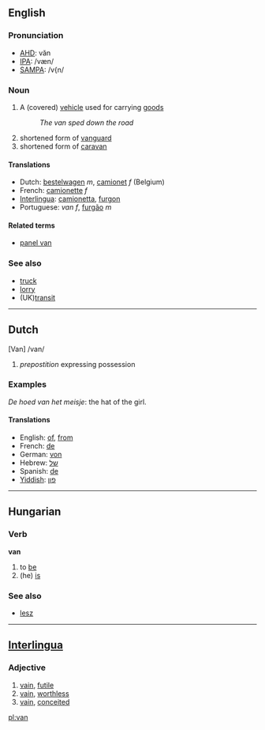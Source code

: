 ==English==

===Pronunciation===
*[[w:AHD|AHD]]: văn
*[[w:IPA|IPA]]: /væn/
*[[w:SAMPA|SAMPA]]: /v{n/

===Noun===

# A (covered) [[vehicle]] used for carrying [[goods]]
#: ''The van sped down the road''
#shortened form of [[vanguard]]
#shortened form of [[caravan]]

====Translations====
*Dutch: [[bestelwagen]] ''m'', [[camionet]] ''f'' (Belgium)
*French: [[camionette]] ''f''
*[[Interlingua]]: [[camionetta]], [[furgon]]
*Portuguese: ''van'' ''f'', [[furgão]] ''m''

====Related terms====
*[[panel van]]

===See also===
*[[truck]]
*[[lorry]]
* (UK)[[transit]]

----

==Dutch==
[Van] /van/ 

# ''prepostition'' expressing possession

===Examples===

''De hoed van het meisje'': the hat of the girl.

==== Translations ====

*English: [[of]], [[from]]
*French: [[de]]
*German: [[von]]
*Hebrew: [[של]] 
*Spanish: [[de]]
*[[Yiddish]]: [[פון]]

----

==Hungarian==
===Verb===
'''van'''

# to [[be]]
# (he) [[is]]

===See also===
*[[lesz]]

----
==[[Interlingua]]==
===Adjective===
# [[vain]], [[futile]]
# [[vain]], [[worthless]]
# [[vain]], [[conceited]]

[[pl:van]]